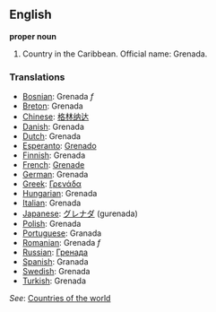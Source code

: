 ==English==

'''proper noun'''

# Country in the Caribbean. Official name: Grenada.
===Translations===
*[[Bosnian]]: Grenada ''f''
*[[Breton]]: Grenada
*[[Chinese]]: [[格林纳达]]
*[[Danish]]: Grenada
*[[Dutch]]: Grenada
*[[Esperanto]]: [[Grenado]]
*[[Finnish]]: Grenada
*[[French]]: [[Grenade]]
*[[German]]: Grenada
*[[Greek]]: [[Γρενάδα]]
*[[Hungarian]]: Grenada
*[[Italian]]: Grenada
*[[Japanese]]: [[グレナダ]] (gurenada)
*[[Polish]]: Grenada
*[[Portuguese]]: Granada
*[[Romanian]]: Grenada ''f''
*[[Russian]]: [[Гренада]]
*[[Spanish]]: Granada
*[[Swedish]]: Grenada
*[[Turkish]]: Grenada

''See'': [[Countries of the world]]